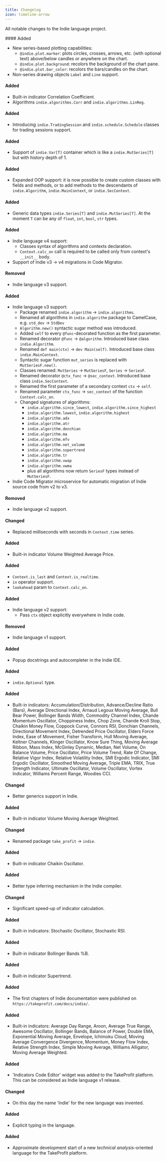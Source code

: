 ```yaml
---
title: Changelog
icon: timeline-arrow
---
```


All notable changes to the Indie language project.

<Update label="Unreleased">
#### Added

- New series-based plotting capabilities:
  - `@indie.plot.marker`: plots circles, crosses, arrows, etc. (with optional text) above/below candles or anywhere on
    the chart.
  - `@indie.plot.background`: recolors the background of the chart pane.
  - `@indie.plot.bar_color`: recolors the bars/candles on the chart.
- Non-series drawing objects `Label` and `Line` support.

</Update>

<Update label="2024-11-26" description="v4.5.0">

#### Added

- Built-in indicator Correlation Coefficient.
- Algorithms `indie.algorithms.Corr` and `indie.algorithms.LinReg`.

</Update>

<Update label="2024-11-18" description="v4.4.0">

#### Added

- Introducing `indie.TradingSession` and `indie.schedule.Schedule` classes for trading sessions support.

</Update>

<Update label="2024-11-08" description="v4.3.0">

#### Added

- Support of `indie.Var[T]` container which is like a `indie.MutSeries[T]` but with history depth of 1.

</Update>

<Update label="2024-10-10" description="v4.2.0">

#### Added

- Expanded OOP support: it is now possible to create custom classes with fields and methods, or to add methods to the
  descendants of `indie.Algorithm`, `indie.MainContext`, or `indie.SecContext`.

</Update>

<Update label="2024-09-16" description="v4.1.0">

#### Added

- Generic data types `indie.Series[T]` and `indie.MutSeries[T]`. At the moment `T` can be any of `float`, `int`, `bool`, `str` types.

</Update>

<Update label="2024-08-27" description="v4.0.0">

#### Added

- Indie language v4 support:
  - Classes syntax of algorithms and contexts declaration.
  - `Context.calc_on` call is required to be called only from context's `__init__` body.
- Support of Indie v3 -> v4 migrations in Code Migrator.

#### Removed

- Indie language v3 support.

</Update>

<Update label="2024-07-30" description="v3.0.0">

#### Added

- Indie language v3 support:
  - Package renamed `indie.algorithm` -> `indie.algorithms`.
  - Renamed all algorithms in `indie.algorithm` package to CamelCase, e.g. `std_dev` -> `StdDev`
  - `Algorithm.new()` syntactic sugar method was introduced.
  - Added `self` to every `@func`-decorated function as the first parameter.
  - Renamed decorator `@func` -> `@algorithm`. Introduced base class `indie.Algorithm`.
  - Renamed `def main(ctx)` -> `dev Main(self)`. Introduced base class `indie.MainContext`.
  - Syntactic sugar function `mut_series` is replaced with `MutSeriesF.new()`.
  - Classes renamed: `MutSeries` -> `MutSeriesF`, `Series` -> `SeriesF`.
  - Renamed decorator `@ctx_func` -> `@sec_context`. Introduced base class `indie.SecContext`.
  - Renamed the first parameter of a secondary context `ctx` -> `self`.
  - Renamed parameter `ctx_func` -> `sec_context` of the function `Context.calc_on`.
  - Changed signatures of algorithms:
    - `indie.algorithm.since_lowest`, `indie.algorithm.since_highest`
    - `indie.algorithm.lowest`, `indie.algorithm.highest`
    - `indie.algorithm.adx`
    - `indie.algorithm.atr`
    - `indie.algorithm.donchian`
    - `indie.algorithm.ma`
    - `indie.algorithm.mfv`
    - `indie.algorithm.net_volume`
    - `indie.algorithm.supertrend`
    - `indie.algorithm.tr`
    - `indie.algorithm.vwap`
    - `indie.algorithm.vwma`
    - plus all algorithms now return `SeriesF` types instead of `MutSeriesF`.
- Indie Code Migrator microservice for automatic migration of Indie source code from v2 to v3.

#### Removed

- Indie language v2 support.

</Update>

<Update label="2024-05-29" description="v2.3.0">

#### Changed

- Replaced milliseconds with seconds in `Context.time` series.

</Update>

<Update label="2024-05-08" description="v2.2.0">

#### Added

- Built-in indicator Volume Weighted Average Price.

</Update>

<Update label="2024-04-24" description="v2.1.0">

#### Added

- `Context.is_last` and `Context.is_realtime`.
- `in` operator support.
- `lookahead` param to `Context.calc_on`.

</Update>

<Update label="2024-02-27" description="v2.0.0">

#### Added

- Indie language v2 support:
  - Pass `ctx` object explicitly everywhere in Indie code.

#### Removed

- Indie language v1 support.

</Update>

<Update label="2023-11-30" description="v1.14.0">

#### Added

- Popup docstrings and autocompleter in the Indie IDE.

</Update>

<Update label="2023-10-09" description="v1.13.0">

#### Added

- `indie.Optional` type.

</Update>

<Update label="2023-09-15" description="v1.12.0">

#### Added

- Built-in indicators: Accumulation/Distribution, Advance/Decline Ratio (Bars), Average Directional Index, Arnaud Legoux Moving Average, Bull Bear Power, Bollinger Bands Width, Commodity Channel Index, Chande Momentum Oscillator, Choppiness Index, Chop Zone, Chande Kroll Stop, Chaikin Money Flow, Coppock Curve, Connors RSI, Donchian Channels, Directional Movement Index, Detrended Price Oscillator, Elders Force Index, Ease of Movement, Fisher Transform, Hull Moving Average, Keltner Channels, Klinger Oscillator, Know Sure Thing, Moving Average Ribbon, Mass Index, McGinley Dynamic, Median, Net Volume, On Balance Volume, Price Oscillator, Price Volume Trend, Rate Of Change, Relative Vigor Index, Relative Volatility Index, SMI Ergodic Indicator, SMI Ergodic Oscillator, Smoothed Moving Average, Triple EMA, TRIX, True Strength Indicator, Ultimate Oscillator, Volume Oscillator, Vortex Indicator, Williams Percent Range, Woodies CCI.

</Update>

<Update label="2023-09-08" description="v1.11.0">

#### Changed

- Better generics support in Indie.

</Update>

<Update label="2023-08-29" description="v1.10.0">

#### Added

- Built-in indicator Volume Moving Average Weighted.

</Update>

<Update label="2023-08-23" description="v1.9.0">

#### Changed

- Renamed package `take_profit` -> `indie`.

</Update>

<Update label="2023-08-21" description="v1.8.0">

#### Added

- Built-in indicator Chaikin Oscillator.

</Update>

<Update label="2023-08-03" description="v1.7.0">

#### Added

- Better type inferring mechanism in the Indie compiler.

</Update>

<Update label="2023-04-27" description="v1.6.0">

#### Changed

- Significant speed-up of indicator calculation.

</Update>

<Update label="2023-04-11" description="v1.5.0">

#### Added

- Built-in indicators: Stochastic Oscillator, Stochastic RSI.

</Update>

<Update label="2023-04-06" description="v1.4.0">

#### Added

- Built-in indicator Bollinger Bands %B.

</Update>

<Update label="2023-03-14" description="v1.3.0">

#### Added

- Built-in indicator Supertrend.

</Update>

<Update label="2023-03-03" description="v1.2.0">

#### Added

- The first chapters of Indie documentation were published on `https://takeprofit.com/docs/indie/`.

</Update>

<Update label="2023-02-01" description="v1.1.0">

#### Added

- Built-in indicators: Average Day Range, Aroon, Average True Range, Awesome Oscillator, Bollinger Bands, Balance of
  Power, Double EMA, Exponential Moving Average, Envelope, Ichimoku Cloud, Moving Average Convergence Divergence,
  Momentum, Money Flow Index, Relative Strength Index, Simple Moving Average, Williams Alligator, Moving
  Average Weighted.

</Update>

<Update label="2023-01-24" description="v1.0.0">

#### Added

- 'Indicators Code Editor' widget was added to the TakeProfit platform. This can be considered as Indie language v1
  release.

</Update>

<Update label="2022-11-11" description="v0.3.0">

#### Changed

- On this day the name 'Indie' for the new language was invented.

</Update>

<Update label="2022-09-05" description="v0.2.0">

#### Added

- Explicit typing in the language.

</Update>

<Update label="2022-02-09" description="v0.1.0">

#### Added

- Approximate development start of a new _technical analysis_-oriented language for the TakeProfit platform.

</Update>
